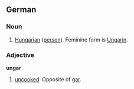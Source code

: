 == German ==
=== Noun ===

# [[Hungarian]] ([[person]]). Feminine form is [[Ungarin]].

=== Adjective ===
'''ungar'''

# [[uncooked]]. Opposite of [[gar]].
